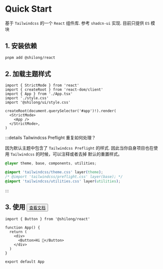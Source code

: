 # Quick Start

基于 `Tailwindcss` 的一个 `React` 组件库. 参考 `shadcn-ui` 实现. 目前只提供 `ES` 模块

## 1. 安装依赖

```sh
pnpm add @shilong/react
```

## 2. 加载主题样式

```tsx "title=index.tsx" {5}
import { StrictMode } from 'react'
import { createRoot } from 'react-dom/client'
import { App } from './App.tsx'
import './style.css'
import '@shilong/ui/style.css'

createRoot(document.querySelector('#app')!).render(
  <StrictMode>
    <App />
  </StrictMode>,
)
```

:::details Tailwindcss Preflight 重复如何处理？

因为默认主题中包含了 `Tailwindcss Preflight` 的样式. 因此当你自身项目也在使用 `Tailwindcss` 的时候，可以注释或者去掉 默认的重置样式。

```css "title="index.css"" {4}
@layer theme, base, components, utilities;

@import 'tailwindcss/theme.css' layer(theme);
/* @import 'tailwindcss/preflight.css' layer(base); */
@import 'tailwindcss/utilities.css' layer(utilities);
```

:::


## 3. 使用 <Button variant='link'><a href="/components/button">查看文档</a></Button>

```tsx playground
import { Button } from '@shilong/react'

function App() {
  return (
    <div>
      <Button>Hi 👋</Button>
    </div>
  )
}

export default App
```
